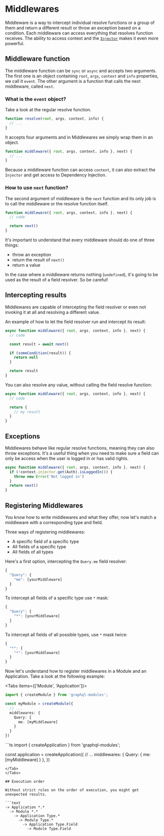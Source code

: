 
# Middlewares

Middleware is a way to intercept individual resolve functions or a group of them and return a different result or throw an exception based on a condition. Each middleware can access everything that resolves function receives. The ability to access context and the [`Injector`](../di/introduction) makes it even more powerful.

## Middleware function

The middleware function can be `sync` or `async` and accepts two arguments. The first one is an object containing `root`, `args`, `context` and `info` properties, we call it `event`. The other argument is a function that calls the next middleware, called `next`.

### What is the `event` object?

Take a look at the regular resolve function.

```ts
function resolve(root, args, context, info) {
  // ...
}
```

It accepts four arguments and in Middlewares we simply wrap them in an object.

```ts
function middleware({ root, args, context, info }, next) {
  // ...
}
```

Because a middleware function can access `context`, it can also extract the `Injector` and get access to Dependency Injection.

### How to use `next` function?

The second argument of middleware is the `next` function and its only job is to call the middleware or the resolve function itself.

```ts
function middleware({ root, args, context, info }, next) {
  // code

  return next()
}
```

It's important to understand that every middleware should do one of three things:

- throw an exception
- return the result of `next()`
- return a value

In the case where a middleware returns nothing (`undefined`), it's going to be used as the result of a field resolver. So be careful!

## Intercepting results

Middlewares are capable of intercepting the field resolver or even not invoking it at all and resolving a different value.

An example of how to let the field resolver run and intercept its result:

```ts
async function middleware({ root, args, context, info }, next) {
  // code

  const result = await next()

  if (someCondition(result)) {
    return null
  }

  return result
}
```

You can also resolve any value, without calling the field resolve function:

```ts
async function middleware({ root, args, context, info }, next) {
  // code

  return {
    // my result
  }
}
```

## Exceptions

Middlewares behave like regular resolve functions, meaning they can also throw exceptions. It's a useful thing when you need to make sure a field can only be access when the user is logged in or has valid rights.

```ts
async function middleware({ root, args, context, info }, next) {
  if (!context.injector.get(Auth).isLoggedIn()) {
    throw new Error('Not logged in')
  }
  return next()
}
```

## Registering Middlewares

You know how to write middlewares and what they offer, now let's match a middleware with a corresponding type and field.

Three ways of registering middlewares:

- A specific field of a specific type
- All fields of a specific type
- All fields of all types

Here's a first option, intercepting the `Query.me` field resolver:

```ts
{
  "Query": {
    "me": [yourMiddleware]
  }
}
```

To intercept all fields of a specific type use `*` mask:

```ts
{
  "Query": {
    "*": [yourMiddleware]
  }
}
```

To intercept all fields of all possible types, use `*` mask twice:

```ts
{
  "*": {
    "*": [yourMiddleware]
  }
}
```

Now let's understand how to register middlewares in a Module and an Application. Take a look at the following example:

<Tabs items={['Module', 'Application']}>
<Tab>
```ts
import { createModule } from 'graphql-modules';

const myModule = createModule({
  // ...
  middlewares: {
    Query: {
      me: [myMiddleware]
    }
  }
})
```
</Tab>

<Tab>
```ts
import { createApplication } from 'graphql-modules';

const application = createApplication({
  // ...
  middlewares: {
    Query: {
      me: [myMiddleware]
    }
  },
})
```
</Tab>
</Tabs>

## Execution order

Without strict rules on the order of execution, you might get unexpected results.

```text
-> Application *.*
  -> Module *.*
    -> Application Type.*
      -> Module Type.*
        -> Application Type.Field
          -> Module Type.Field
```
